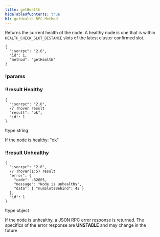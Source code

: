 ```yaml
---
title: getHealth
hideTableOfContents: true
h1: getHealth RPC Method
---
```


Returns the current health of the node. A healthy node is one that is within
`HEALTH_CHECK_SLOT_DISTANCE` slots of the latest cluster confirmed slot.

<HTTPMethod>

```jsonc !!request
{
  "jsonrpc": "2.0",
  "id": 1,
  "method": "getHealth"
}
```

### !params

### !!result Healthy

```jsonc !response
{
  "jsonrpc": "2.0",
  // !hover result
  "result": "ok",
  "id": 1
}
```

!type string

If the node is healthy: "ok"

### !!result Unhealthy

```jsonc !response
{
  "jsonrpc": "2.0",
  // !hover(1:5) result
  "error": {
    "code": -32005,
    "message": "Node is unhealthy",
    "data": { "numSlotsBehind": 42 }
  },
  "id": 1
}
```

!type object

If the node is unhealthy, a JSON RPC error response is returned. The specifics
of the error response are **UNSTABLE** and may change in the future

</HTTPMethod>
